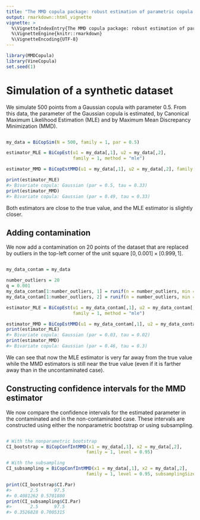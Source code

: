 ---
title: "The MMD copula package: robust estimation of parametric copula models by MMD minimization"
output: rmarkdown::html_vignette
vignette: >
  %\VignetteIndexEntry{The MMD copula package: robust estimation of parametric copula models by MMD minimization}
  %\VignetteEngine{knitr::rmarkdown}
  %\VignetteEncoding{UTF-8}
---




```r
library(MMDCopula)
library(VineCopula)
set.seed(1)
```


# Simulation of a synthetic dataset

We simulate 500 points from a Gaussian copula with parameter $0.5$.
From this data, the parameter of the Gaussian copula is estimated, by Canonical Maximum Likelihood Estimation (MLE) and by Maximum Mean Discrepancy Minimization (MMD).


```r

my_data = BiCopSim(N = 500, family = 1, par = 0.5)

estimator_MLE = BiCopEst(u1 = my_data[,1], u2 = my_data[,2],
                         family = 1, method = "mle")

estimator_MMD = BiCopEstMMD(u1 = my_data[,1], u2 = my_data[,2], family = 1)

print(estimator_MLE)
#> Bivariate copula: Gaussian (par = 0.5, tau = 0.33)
print(estimator_MMD)
#> Bivariate copula: Gaussian (par = 0.49, tau = 0.33)
```
Both estimators are close to the true value, and the MLE estimator is slightly closer.

## Adding contamination

We now add a contamination on 20 points of the dataset that are replaced by outliers in the top-left corner of the unit square $[0 , 0.001] \times [0.999, 1]$.


```r

my_data_contam = my_data

number_outliers = 20
q = 0.001
my_data_contam[1:number_outliers, 1] = runif(n = number_outliers, min = 0, max = q)
my_data_contam[1:number_outliers, 2] = runif(n = number_outliers, min = 1-q, max = 1)

estimator_MLE = BiCopEst(u1 = my_data_contam[,1], u2 = my_data_contam[,2],
                         family = 1, method = "mle")

estimator_MMD = BiCopEstMMD(u1 = my_data_contam[,1], u2 = my_data_contam[,2], family = 1)
print(estimator_MLE)
#> Bivariate copula: Gaussian (par = 0.03, tau = 0.02)
print(estimator_MMD)
#> Bivariate copula: Gaussian (par = 0.46, tau = 0.3)
```

We can see that now the MLE estimator is very far away from the true value while the MMD estimators is still near the true value (even if it is farther away than in the uncontaminated case).


## Constructing confidence intervals for the MMD estimator

We now compare the confidence intervals for the estimated parameter in the contaminated and in the non-contaminated case. These intervals are constructed using either the nonparametric bootstrap or using subsampling.


```r

# With the nonparametric bootstrap
CI_bootstrap = BiCopConfIntMMD(x1 = my_data[,1], x2 = my_data[,2],
                              family = 1, level = 0.95)

# With the subsampling
CI_subsampling = BiCopConfIntMMD(x1 = my_data[,1], x2 = my_data[,2],
                              family = 1, level = 0.95, subsamplingSize = 100)

print(CI_bootstrap$CI.Par)
#>       2.5      97.5 
#> 0.4081262 0.5701880
print(CI_subsampling$CI.Par)
#>       2.5      97.5 
#> 0.3526828 0.7005315
```



